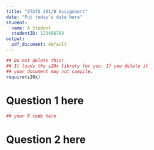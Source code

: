 ---
title: "STATS 201/8 Assignment"
date: "Put today's date here"
student:
  name: A Student
  studentID: 123456789
output:
  pdf_document: default
---
```{r echo=FALSE}
## Do not delete this!
## It loads the s20x library for you. If you delete it 
## your document may not compile.
require(s20x)
```

# Question 1 here

```{r}
## your R code here
```


# Question 2 here
